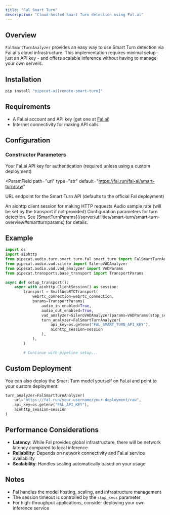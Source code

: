 ```yaml
---
title: "Fal Smart Turn"
description: "Cloud-hosted Smart Turn detection using Fal.ai"
---
```


## Overview

`FalSmartTurnAnalyzer` provides an easy way to use Smart Turn detection via Fal.ai's cloud infrastructure. This implementation requires minimal setup - just an API key - and offers scalable inference without having to manage your own servers.

## Installation

```bash
pip install "pipecat-ai[remote-smart-turn]"
```

## Requirements

- A Fal.ai account and API key (get one at [Fal.ai](https://fal.ai))
- Internet connectivity for making API calls

## Configuration

### Constructor Parameters

<ParamField path="api_key" type="Optional[str]" default="None">
  Your Fal.ai API key for authentication (required unless using a custom
  deployment)
</ParamField>

<ParamField
  path="url"
  type="str"
  default="https://fal.run/fal-ai/smart-turn/raw"
>
  URL endpoint for the Smart Turn API (defaults to the official Fal deployment)
</ParamField>

<ParamField path="aiohttp_session" type="aiohttp.ClientSession" required>
  An aiohttp client session for making HTTP requests
</ParamField>

<ParamField path="sample_rate" type="Optional[int]" default="None">
  Audio sample rate (will be set by the transport if not provided)
</ParamField>

<ParamField path="params" type="SmartTurnParams" default="SmartTurnParams()">
  Configuration parameters for turn detection. See
  [SmartTurnParams](/server/utilities/smart-turn/smart-turn-overview#smartturnparams)
  for details.
</ParamField>

## Example

```python
import os
import aiohttp
from pipecat.audio.turn.smart_turn.fal_smart_turn import FalSmartTurnAnalyzer
from pipecat.audio.vad.silero import SileroVADAnalyzer
from pipecat.audio.vad.vad_analyzer import VADParams
from pipecat.transports.base_transport import TransportParams

async def setup_transport():
    async with aiohttp.ClientSession() as session:
        transport = SmallWebRTCTransport(
            webrtc_connection=webrtc_connection,
            params=TransportParams(
                audio_in_enabled=True,
                audio_out_enabled=True,
                vad_analyzer=SileroVADAnalyzer(params=VADParams(stop_secs=0.2)),
                turn_analyzer=FalSmartTurnAnalyzer(
                    api_key=os.getenv("FAL_SMART_TURN_API_KEY"),
                    aiohttp_session=session
                ),
            ),
        )

        # Continue with pipeline setup...
```

## Custom Deployment

You can also deploy the Smart Turn model yourself on Fal.ai and point to your custom deployment:

```python
turn_analyzer=FalSmartTurnAnalyzer(
    url="https://fal.run/your-username/your-deployment/raw",
    api_key=os.getenv("FAL_API_KEY"),
    aiohttp_session=session
)
```

## Performance Considerations

- **Latency**: While Fal provides global infrastructure, there will be network latency compared to local inference
- **Reliability**: Depends on network connectivity and Fal.ai service availability
- **Scalability**: Handles scaling automatically based on your usage

## Notes

- Fal handles the model hosting, scaling, and infrastructure management
- The session timeout is controlled by the `stop_secs` parameter
- For high-throughput applications, consider deploying your own inference service

